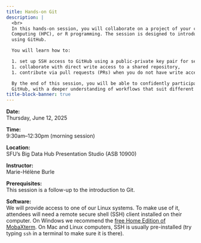 ```yaml
---
title: Hands-on Git
description: |
  <br>
  In this hands-on session, you will collaborate on a project of your choice: Bash scripting, High-Performance
  Computing (HPC), or R programming. The session is designed to introduce practical collaboration techniques
  using GitHub.

  You will learn how to:

  1. set up SSH access to GitHub using a public-private key pair for secure authentication,
  1. collaborate with direct write access to a shared repository,
  1. contribute via pull requests (PRs) when you do not have write access.

  By the end of this session, you will be able to confidently participate in or manage collaborative projects on
  GitHub, with a deeper understanding of workflows that suit different access levels.
title-block-banner: true
---
```


:::{.topdef}

**Date:** \
Thursday, June 12, 2025

**Time:** \
9:30am–12:30pm (morning session)

**Location:** \
SFU's Big Data Hub Presentation Studio (ASB 10900)

**Instructor:** \
Marie-Hélène Burle

**Prerequisites:** \
This session is a follow-up to the introduction to Git.

**Software:** \
We will provide access to one of our Linux systems. To make use of it, attendees will need a remote secure shell (SSH) client installed on their computer. On Windows we recommend the [free Home Edition of MobaXterm](https://mobaxterm.mobatek.net/download.html). On Mac and Linux computers, SSH is usually pre-installed (try typing `ssh` in a terminal to make sure it is there).

:::

<!-- <br> -->
<!-- Course notes can be found [here](https://mint.westdri.ca/git/top_col). -->

<!-- ## Workflow -->

<!-- We will begin with a 30–60 minute lecture covering collaboration on GitHub in two scenarios: (1) when you have -->
<!-- direct write access to a repository, and (2) when you contribute via pull requests without write access. Then -->
<!-- we proceed with the hands-on part: -->

<!-- 1. Create GitHub accounts. -->
<!-- 1. Create a [private-public ssh key pair](https://docs.alliancecan.ca/wiki/SSH_Keys), upload your public key to GitHub. -->
<!-- 1. Get into pairs by topic (Bash, HPC, R). -->
<!-- 1. One person in each team creates a GitHub repo and gives write access to the other person. -->
<!-- 1. Each team works on a series of exercises splitting them between the two and collaborating via a single GitHub repo. -->
<!-- 1. Each pair submits a pull request (PR) to the central Bash+HPC+R repository with their solutions. -->

<!-- ## Bash exercises -->

<!-- ### Bash exercise 1 -->

<!-- Write a function `check()` that complains when it does not receive any arguments. -->

<!-- ### Bash exercise 2 -->

<!-- Write a function `countfiles()` to count files in all directories passed to it as arguments (need to loop -->
<!--    through all arguments). At the beginning add the check printing the command syntax if nothing was passed to -->
<!--    the function: -->

<!-- ```sh -->
<!-- $ countfiles -->
<!-- No arguments given. Usage: countfiles dir1 dir2 ... -->
<!-- $ countfiles <dir1> <dir2> -->
<!-- dir1 has 10 files -->
<!-- dir2 has 5 files -->
<!-- ``` -->

<!-- ### Bash exercise 3 -->

<!-- Write a function to swap two file names. Add a check that both files exist, before renaming them. -->

<!-- ### Bash exercise 4 -->

<!-- Write a function `archive()` to replace directories with their gzipped archives. -->

<!-- ```sh -->
<!-- $ ls -F -->
<!-- chapter1/  chapter2/  notes/ data/ -->
<!-- $ archive chapter* notes/ -->
<!-- $ ls -F -->
<!-- chapter1.tar.gz  chapter2.tar.gz  notes.tar.gz  data/ -->
<!-- ``` -->

<!-- If for any reason the function fails to create an archive, do not remove the original directory. -->

<!-- ### Bash exercise 5 -->

<!-- Write the reverse function `unarchive()` that replaces a gzipped tarball with a directory. -->

<!-- ### Bash exercise 6 -->

<!-- Imagine that the directory `/project/def-sponsor00/shared/toyModel` contains results from a numerical -->
<!--    simulation. Write a command to copy every 10th file (starting from `yB31_oneblock_00000.vti`) from this -->
<!--    directory to one of your own directories. **Hint**: create an alphabetically sorted list of files in that -->
<!--    directory and then use awk's `NR` variable. -->

<!-- ### Bash exercise 7 -->

<!-- Similarly to the previous exercise, write a command to create a tar archive that includes every 20th file -->
<!--    from the simulation directory `/project/def-sponsor00/shared/toyModel`. Is it possible to do this in one -->
<!--    command? Why does it remove leading '/' from file paths? -->

<!-- ### Bash exercise 8 -->

<!-- Write a one-line command that finds 5 largest files in the current directory (and all of its -->
<!--    subdirectories) and prints only their names and file sizes in the human-readable format (indicating bytes, -->
<!--    kB, MB, GB, ...) in the decreasing file-size order. Hint: use `find`, `xargs`, and `awk`. -->

<!-- ### Bash exercise 9 -->

<!-- Write a loop to replace spaces to underscores in all file names in the current directory. -->

<!-- ```sh -->
<!-- touch hello "first phrase" "second phrase" "good morning, everyone" -->
<!-- ls -l -->
<!-- ls *\ * -->
<!-- ``` -->

<!-- ### Bash exercise 10 -->

<!-- Write a one-line command that will search for a string in all files in the current directory and all its -->
<!--     subdirectories, and will hide errors (e.g. due to permissions). -->

<!-- ### Bash exercise 11 -->

<!-- Using brace expansion (`{...}`), write a one-line command to create 365 empty Markdown files in the format -->
<!--     `YEAR-MON-DD.md`, i.e. `2025-Jan-01.md, 2025-Jan-02.md, ..., 2025-Dec-31.md`. -->

<!-- ## HPC exercises -->

<!-- ### HPC exercise 1 -->

<!-- Implement `pi.c` (from the HPC course) in Julia or R, run it via Slurm, compare timing to C and Python -->
<!--    versions. -->

<!-- ### HPC exercise 2 -->

<!-- Using `distributedPi.c` as an example, write a C program with a ping-pong communication pattern between two -->
<!--    MPI processes: rank 0 sends an integer to rank 1, and rank 1 sends it back to rank 0. Use `MPI_Send` and -->
<!--    `MPI_Recv` functions. Repeat this $N=1000$ times and measure the average round-trip time. Try with (1) two -->
<!--    cores on one node and (2) two cores on two different nodes. -->

<!-- ### HPC exercise 3 -->

<!-- Consider the following compact multi-threaded Julia code to compute a [Julia set](https://en.wikipedia.org/wiki/Julia_set): -->

<!-- ```jl -->
<!-- using ThreadsX, BenchmarkTools -->

<!-- function pixel(z) -->
<!--     c = 0.355 + 0.355im -->
<!--     z *= 1.2   # zoom out -->
<!--     for i = 1:255 -->
<!--         z = z^2 + c -->
<!--         if abs(z) >= 4 -->
<!--             return i -->
<!--         end -->
<!--     end -->
<!--     return 255 -->
<!-- end -->

<!-- const height, width = repeat([2_000],2)   # 2000^2 image -->

<!-- println("Computing Julia set ...") -->
<!-- point = zeros(Complex{Float32}, height, width); -->
<!-- stability = zeros(Int32, height, width); -->
<!-- for i in 1:height, j in 1:width -->
<!--     point[i,j] = (2*(j-0.5)/width-1) + (2*(i-0.5)/height-1)im # rescale to -1:1 in the complex plane -->
<!-- end -->
<!-- stability = @btime ThreadsX.map(pixel, point); -->
<!-- ``` -->

<!-- Store this code as `juliaSet.jl` and write a Slurm script to run it as a shared-memory job. On the -->
<!-- training cluster, run this code on 1 core, 2 cores, and so on up to the maximum number of cores per node. You -->
<!-- will need to install the 3rd-party Julia libraries `ThreadsX.jl` and `BenchmarkTools.jl`. -->

<!-- ### HPC exercise 4 -->

<!-- Write the function `usage()` described in the "Workflows" section in the HPC slides from Tuesday. -->

<!-- ## R exercises -->

<!-- ### R exercise 1 -->

<!-- Consider the following code: -->

<!-- ```{.r} -->
<!-- f1 <- function(n) { -->
<!--   squares_sum <- 0 -->
<!--   for(i in 1:length(n)) { -->
<!--     squares_sum <- squares_sum + n[i]^2 -->
<!--   } -->
<!--   squares_sum -->
<!-- } -->

<!-- n <- 1:10000 -->

<!-- f1(n) -->
<!-- ``` -->

<!-- Write a function `f2()` that is more efficient than `f1()` (make sure that both functions give you the same result and that `f2()` is indeed faster). -->

<!-- :::{.notenoit} -->

<!-- Answer: -->

<!-- ```{.r} -->
<!-- library(bench) -->

<!-- f2 <- function(n) { -->
<!--   squares_sum <- sum(n^2) -->
<!--   squares_sum -->
<!-- } -->

<!-- n <- 1:10000 -->

<!-- f2(n) -->

<!-- mark(f1(n), f2(n)) -->
<!-- ``` -->

<!-- ::: -->

<!-- ### R exercise 2 -->

<!-- Consider the following code: -->

<!-- ```{.r} -->
<!-- f1 <- function(n) { -->
<!--   cum_sum <- numeric(0) -->
<!--   for (i in 1:length(n)) { -->
<!--     cum_sum <- c(cum_sum, sum(n[1:i])) -->
<!--   } -->
<!--   cum_sum -->
<!-- } -->

<!-- n <- 1:10000 -->

<!-- f1(n) -->
<!-- ``` -->

<!-- Write a more efficient code that gives the same result. -->

<!-- <\!-- :::{.notenoit} -\-> -->

<!-- <\!-- Answer: -\-> -->

<!-- <\!-- ```{.r} -\-> -->
<!-- <\!-- library(bench) -\-> -->

<!-- <\!-- n <- 1:10000 -\-> -->

<!-- <\!-- cumsum(n) -\-> -->

<!-- <\!-- mark(f1(n), cumsum(n)) -\-> -->
<!-- <\!-- ``` -\-> -->

<!-- <\!-- ::: -\-> -->

<!-- ### R exercise 3 -->

<!-- Consider the code: -->

<!-- ```{.r} -->
<!-- f1 <- function(n, threshold) { -->
<!--   count <- 0 -->
<!--   for (i in 1:length(n)) { -->
<!--     if (n[i] > threshold) { -->
<!--       count <- count + 1 -->
<!--     } -->
<!--   } -->
<!--   count -->
<!-- } -->

<!-- set.seed(42) -->
<!-- n <- runif(100000, min = 0, max = 1000) -->
<!-- threshold <- 500 -->

<!-- f1(n, threshold) -->
<!-- ``` -->

<!-- Write a function `f2()` that is more efficient than `f1()` (make sure that both functions give you the same result and that `f2()` is indeed faster). -->

<!-- <\!-- :::{.notenoit} -\-> -->

<!-- <\!-- Answer: -\-> -->

<!-- <\!-- ```{.r} -\-> -->
<!-- <\!-- library(bench) -\-> -->

<!-- <\!-- f2 <- function(n, threshold) { -\-> -->
<!-- <\!--   count <- sum(n > threshold) -\-> -->
<!-- <\!--   count -\-> -->
<!-- <\!-- } -\-> -->

<!-- <\!-- set.seed(42) -\-> -->
<!-- <\!-- n <- runif(100000, min = 0, max = 1000) -\-> -->
<!-- <\!-- threshold <- 500 -\-> -->

<!-- <\!-- f2(n, threshold) -\-> -->

<!-- <\!-- mark(f1(n, threshold), f2(n, threshold)) -\-> -->
<!-- <\!-- ``` -\-> -->

<!-- <\!-- ::: -\-> -->
